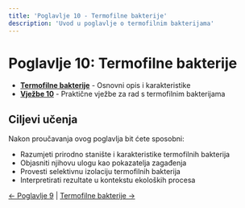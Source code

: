 ```yaml
---
title: 'Poglavlje 10 - Termofilne bakterije'
description: 'Uvod u poglavlje o termofilnim bakterijama'
---
```


# Poglavlje 10: Termofilne bakterije


- **[Termofilne bakterije](/poglavlje-10/termofilne-bakterije)** - Osnovni opis i karakteristike
- **[Vježbe 10](/poglavlje-10/vjezbe-10)** - Praktične vježbe za rad s termofilnim bakterijama

## Ciljevi učenja

Nakon proučavanja ovog poglavlja bit ćete sposobni:
- Razumjeti prirodno stanište i karakteristike termofilnih bakterija
- Objasniti njihovu ulogu kao pokazatelja zagađenja
- Provesti selektivnu izolaciju termofilnih bakterija
- Interpretirati rezultate u kontekstu ekoloških procesa

[← Poglavlje 9](../poglavlje-9) | [Termofilne bakterije →](/poglavlje-10/termofilne-bakterije)

